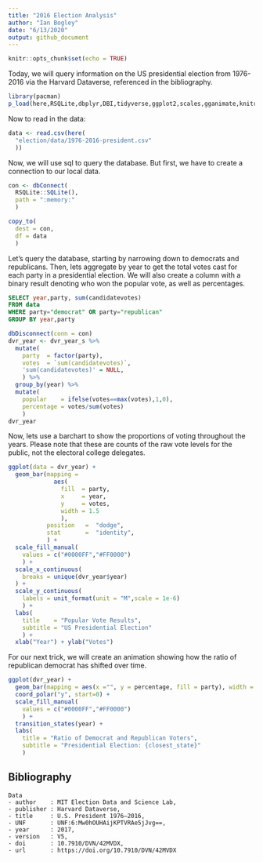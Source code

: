 ```yaml
---
title: "2016 Election Analysis"
author: "Ian Bogley"
date: "6/13/2020"
output: github_document
---
```


```r
knitr::opts_chunk$set(echo = TRUE)
```

Today, we will query information on the US presidential election  from 1976-2016 via the Harvard Dataverse, referenced in the bibliography.

```r
library(pacman)
p_load(here,RSQLite,dbplyr,DBI,tidyverse,ggplot2,scales,gganimate,knitr,gifski,png)
```

Now to read in the data:

```r
data <- read.csv(here(
  "election/data/1976-2016-president.csv"
  ))
```

Now, we will use sql to query the database. But first, we have to create a connection to our local data.

```r
con <- dbConnect(
  RSQLite::SQLite(), 
  path = ":memory:"
  )

copy_to(
  dest = con, 
  df = data
  )
```

Let's query the database, starting by narrowing down to democrats and republicans. Then, lets aggregate by year to get the total votes cast for each party in a presidential election. We will also create a column with a binary result denoting who won the popular vote, as well as percentages.

```sql
SELECT year,party, sum(candidatevotes)
FROM data
WHERE party="democrat" OR party="republican"
GROUP BY year,party
```

```r
dbDisconnect(conn = con)
dvr_year <- dvr_year_s %>%
  mutate(
    party  = factor(party),
    votes  = `sum(candidatevotes)`,
    'sum(candidatevotes)' = NULL,
    ) %>%
  group_by(year) %>%
  mutate(
    popular    = ifelse(votes==max(votes),1,0),
    percentage = votes/sum(votes)
    )
dvr_year
```


Now, lets use a barchart to show the proportions of voting throughout the years. Please note that these are counts of the raw vote levels for the public, not the electoral college delegates.

```r
ggplot(data = dvr_year) +
  geom_bar(mapping = 
             aes(
               fill  = party, 
               x     = year,
               y     = votes,
               width = 1.5
               ),
           position   =  "dodge",
           stat       =  "identity",
           ) +
  scale_fill_manual(
    values = c("#0000FF","#FF0000")
    ) +
  scale_x_continuous(
    breaks = unique(dvr_year$year)
  ) +
  scale_y_continuous(
    labels = unit_format(unit = "M",scale = 1e-6)
    ) +
  labs(
    title    = "Popular Vote Results",
    subtitle = "US Presidential Election"
    ) +
  xlab("Year") + ylab("Votes") 
```

For our next trick, we will create an animation showing how the ratio of republican democrat has shifted over time.


```r
ggplot(dvr_year) +
  geom_bar(mapping = aes(x ="", y = percentage, fill = party), width = 1, stat = "identity") +
  coord_polar("y", start=0) +
  scale_fill_manual(
    values = c("#0000FF","#FF0000")
    ) +
  transition_states(year) +
  labs(
    title = "Ratio of Democrat and Republican Voters",
    subtitle = "Presidential Election: {closest_state}"
    )
```


## Bibliography
```bibliography
Data
- author    : MIT Election Data and Science Lab,
- publisher : Harvard Dataverse,
- title     : U.S. President 1976–2016,
- UNF       : UNF:6:Mw0hOUHAijKPTVRAe5jJvg==,
- year      : 2017,
- version   : V5,
- doi       : 10.7910/DVN/42MVDX,
- url       : https://doi.org/10.7910/DVN/42MVDX
```

